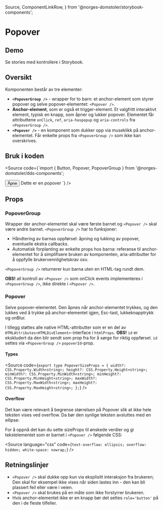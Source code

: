   Source,
  ComponentLinkRow,
} from '@norges-domstoler/storybook-components';

<Meta of={PopoverStories} />

# Popover

<ComponentLinkRow
  docsHref="https://design.domstol.no/987b33f71/p/185219-popover/b/656a67"
  figmaHref="https://www.figma.com/file/ewqSDmkgqDQ5PyOsRp4V5b/?node-id=4988%3A128366"
  githubHref="https://github.com/domstolene/designsystem/tree/main/packages/components/src/components/Popover"
/>

## Demo

<Primary height="350px" />

Se stories med kontrollere i <LinkTo title="dds-components/Popover" story="Default">Storybook</LinkTo>.

## Oversikt

Komponenten består av tre elementer:

- **`<PopoverGroup />`** - wrapper for to barn: et anchor-element som styrer popover og selve popover-elementet: `<Popover />`.
- **Anchor-element**, som er også et trigger-element. Et valgfritt interaktivt element, typisk en knapp, som åpner og lukker popover. Elementet får attributtene `onClick`, `ref`, `aria-haspopup` og `aria-controls` fra `<PopoverGroup />`.
- **`<Popover />`** - en komponent som dukker opp via museklikk på anchor-elementet. Får enkelte props fra `<PopoverGroup />` som ikke kan overskrives.

## Bruk i koden

<Source
  code={`import { Button, Popover, PopoverGroup } from '@norges-domstoler/dds-components';

<PopoverGroup>
  <Button>Åpne</Button>
  <Popover title="Tittel">Dette er en popover</Popover>
</PopoverGroup>
`} />

## Props

### PopoverGroup

Wrapper der anchor-elementet skal være første barnet og `<Popover />` skal være andre barnet. `<PopoverGroup />` har to funksjoner:

- Håndtering av barnas oppførsel: åpning og lukking av popover, eventuelle ekstra callbacks.
- Automatisk forplanting av enkelte props hos barna: referanse til anchor-elementet for å simplifisere bruken av komponenten, aria-attributter for å oppfylle brukervennlighetskrav osv.

`<PopoverGroup />` returnerer kun barna uten en HTML-tag rundt dem.

**OBS!** all kontroll av `<Popover />` som onClick events implementeres i `<PopoverGroup />`, ikke direkte i `<Popover />`.

<ArgTypes of={PopoverGroup} />

### Popover

Selve popover-elementet. Den åpnes når anchor-elementet trykkes, og den lukkes ved å trykke på anchor-elementet igjen, Esc-tast, lukkeknapptrykk og onBlur.

<Canvas of={PopoverStories.Default} sourceState="shown" />
<Controls of={PopoverStories.Default} />

I tillegg støttes alle native HTML-attributter som er en del av `HTMLAttributes<HTMLDivElement>`-interface i `htmlProps`. **OBS!** `id` er ekskludert da den blir sendt som prop fra <PopoverGroup /> for å sørge for riktig oppførsel. `id` settes via `<PopoverGroup />` `popoverId`-prop.

#### Types

<Source
  code={`
  export type PopoverSizeProps = {
    width?: CSS.Property.Width<string>;
    height?: CSS.Property.Height<string>;
    minWidth?: CSS.Property.MinWidth<string>;
    minHeight?: CSS.Property.MinHeight<string>;
    maxWidth?: CSS.Property.MaxWidth<string>;
    maxHeight?: CSS.Property.MaxHeight<string>;
  };
  `}
/>

#### Overflow

Det kan være relevant å begrense størrelsen på Popover slik at ikke hele teksten vises ved overflow. Da bør den synlige teksten avsluttes med en ellipse:

<Canvas height="350px" of={PopoverStories.Overflow} />

For å oppnå det kan du sette sizeProps til ønskede verdier og gi tekstelementet som
er barnet i `<Popover />` følgende CSS:

<Source
  language="css"
  code={`
  text-overflow: ellipsis;
  overflow: hidden;
  white-space: nowrap;
  `}
/>

## Retningslinjer

- `<Popover />` skal dukke opp kun via eksplisitt interaksjon fra brukeren; Den skal for eksempel ikke vises når siden lastes inn - den kan bli plassert feil eller være i veien.
- `<Popover />` skal brukes på en måte som ikke forstyrrer brukeren.
- Hvis anchor-elementet ikke er en knapp bør det settes `role='button'` på den i de fleste tilfeller.
